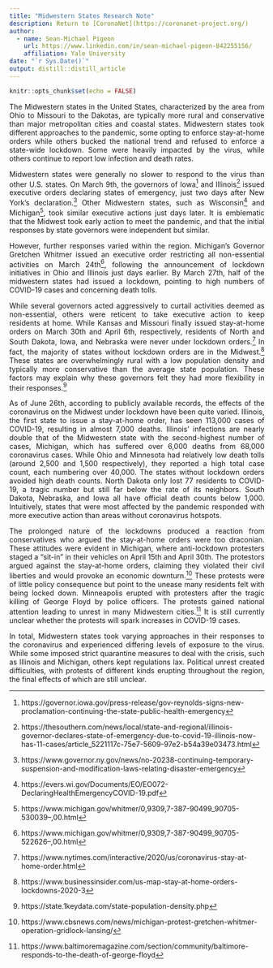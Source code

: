 ```yaml
---
title: "Midwestern States Research Note"
description: Return to [CoronaNet](https://coronanet-project.org/)
author:
  - name: Sean-Michael Pigeon
    url: https://www.linkedin.com/in/sean-michael-pigeon-842255156/
    affiliation: Yale University
date: "`r Sys.Date()`"
output: distill::distill_article
---
```


```r
knitr::opts_chunk$set(echo = FALSE)
```
<style>
body {
text-align: justify}
</style>

The Midwestern states in the United States, characterized by the area from Ohio to Missouri to the Dakotas, are typically more rural and conservative than major metropolitan cities and coastal states. Midwestern states took different approaches to the pandemic, some opting to enforce stay-at-home orders while others bucked the national trend and refused to enforce a state-wide lockdown. Some were heavily impacted by the virus, while others continue to report low infection and death rates. 

Midwestern states were generally no slower to respond to the virus than other U.S. states. On March 9th, the governors of Iowa^[https://governor.iowa.gov/press-release/gov-reynolds-signs-new-proclamation-continuing-the-state-public-health-emergency] and Illinois^[https://thesouthern.com/news/local/state-and-regional/illinois-governor-declares-state-of-emergency-due-to-covid-19-illinois-now-has-11-cases/article_5221117c-75e7-5609-97e2-b54a39e03473.html] issued executive orders declaring states of emergency, just two days after New York’s declaration.^[https://www.governor.ny.gov/news/no-20238-continuing-temporary-suspension-and-modification-laws-relating-disaster-emergency] Other Midwestern states, such as Wisconsin^[https://evers.wi.gov/Documents/EO/EO072-DeclaringHealthEmergencyCOVID-19.pdf] and Michigan^[https://www.michigan.gov/whitmer/0,9309,7-387-90499_90705-530039--,00.html], took similar executive actions just days later. It is emblematic that the Midwest took early action to meet the pandemic, and that the initial responses by state governors were independent but similar. 

However, further responses varied within the region. Michigan’s Governor Gretchen Whitmer issued an executive order restricting all non-essential activities on March 24th^[https://www.michigan.gov/whitmer/0,9309,7-387-90499_90705-522626--,00.html], following the announcement of lockdown initiatives in Ohio and Illinois just days earlier. By March 27th, half of the midwestern states had issued a lockdown, pointing to high numbers of COVID-19 cases and concerning death tolls.

While several governors acted aggressively to curtail activities deemed as non-essential, others were reticent to take executive action to keep residents at home. While Kansas and Missouri finally issued stay-at-home orders on March 30th and April 6th, respectively, residents of North and South Dakota, Iowa, and Nebraska were never under lockdown orders.^[https://www.nytimes.com/interactive/2020/us/coronavirus-stay-at-home-order.html] In fact, the majority of states without lockdown orders are in the Midwest.^[https://www.businessinsider.com/us-map-stay-at-home-orders-lockdowns-2020-3] These states are overwhelmingly rural with a low population density and typically more conservative than the average state population. These factors may explain why these governors felt they had more flexibility in their responses.^[https://state.1keydata.com/state-population-density.php] 

As of June 26th, according to publicly available records, the effects of the coronavirus on the Midwest under lockdown have been quite varied. Illinois, the first state to issue a stay-at-home order, has seen 113,000 cases of COVID-19, resulting in almost 7,000 deaths. Illinois’ infections are nearly double that of the Midwestern state with the second-highest number of cases, Michigan, which has suffered over 6,000 deaths from 68,000 coronavirus cases. While Ohio and Minnesota had relatively low death tolls (around 2,500 and 1,500 respectively), they reported a high total case count, each numbering over 40,000. The states without lockdown orders avoided high death counts. North Dakota only lost 77 residents to COVID-19, a tragic number but still far below the rate of its neighbors. South Dakota, Nebraska, and Iowa all have official death counts below 1,000. Intuitively, states that were most affected by the pandemic responded with more executive action than areas without coronavirus hotspots. 

The prolonged nature of the lockdowns produced a reaction from conservatives who argued the stay-at-home orders were too draconian. These attitudes were evident in Michigan, where anti-lockdown protesters staged a “sit-in” in their vehicles on April 15th and April 30th. The protestors argued against the stay-at-home orders, claiming they violated their civil liberties and would provoke an economic downturn.^[https://www.cbsnews.com/news/michigan-protest-gretchen-whitmer-operation-gridlock-lansing/] These protests were of little policy consequence but point to the unease many residents felt with being locked down. Minneapolis erupted with protesters after the tragic killing of George Floyd by police officers. The protests gained national attention leading to unrest in many Midwestern cities.^[https://www.baltimoremagazine.com/section/community/baltimore-responds-to-the-death-of-george-floyd] It is still currently unclear whether the protests will spark increases in COVID-19 cases.

In total, Midwestern states took varying approaches in their responses to the coronavirus and experienced differing levels of exposure to the virus. While some imposed strict quarantine measures to deal with the crisis, such as Illinois and Michigan, others kept regulations lax. Political unrest created difficulties, with protests of different kinds erupting throughout the region, the final effects of which are still unclear. 
